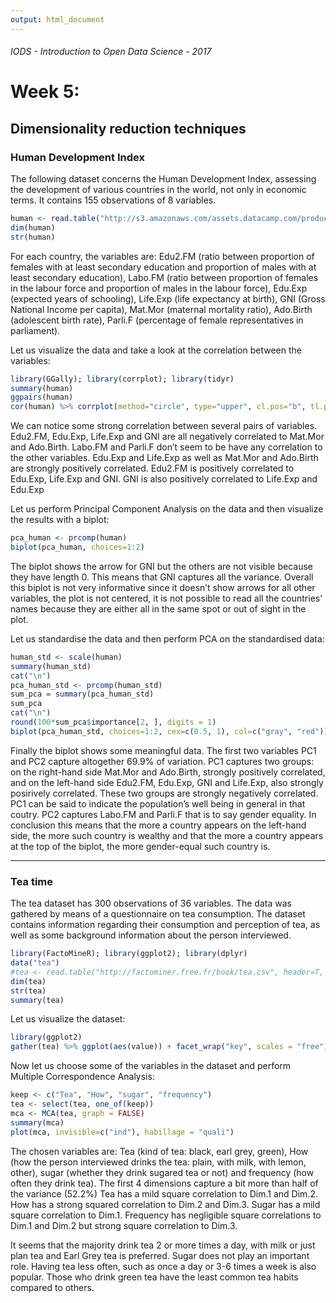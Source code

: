 ```yaml
---
output: html_document
---
```

###### IODS - Introduction to Open Data Science - 2017

# Week 5:
## Dimensionality reduction techniques

### Human Development Index

The following dataset concerns the Human Development Index, assessing the development of various countries in the world, not only in economic terms. It contains 155 observations of 8 variables.
```r
human <- read.table("http://s3.amazonaws.com/assets.datacamp.com/production/course_2218/datasets/human2.txt", header=TRUE, sep=",")
dim(human)
str(human)
```

For each country, the variables are: Edu2.FM (ratio between proportion of females with at least secondary education and proportion of males with at least secondary education), Labo.FM (ratio between proportion of females in the labour force and proportion of males in the labour force), Edu.Exp (expected years of schooling), Life.Exp (life expectancy at birth), GNI (Gross National Income per capita), Mat.Mor (maternal mortality ratio), Ado.Birth (adolescent birth rate), Parli.F (percentage of female representatives in parliament).

Let us visualize the data and take a look at the correlation between the variables:
```r
library(GGally); library(corrplot); library(tidyr)
summary(human)
ggpairs(human)
cor(human) %>% corrplot(method="circle", type="upper", cl.pos="b", tl.pos="d",tl.cex=0.6)
```
We can notice some strong correlation between several pairs of variables. Edu2.FM, Edu.Exp, Life.Exp and GNI are all negatively correlated to Mat.Mor and Ado.Birth. Labo.FM and Parli.F don't seem to be have any correlation to the other variables. Edu.Exp and Life.Exp as well as Mat.Mor and Ado.Birth are strongly positively correlated. Edu2.FM is positively correlated to Edu.Exp, Life.Exp and GNI. GNI is also positively correlated to Life.Exp and Edu.Exp

Let us perform Principal Component Analysis on the data and then visualize the results with a biplot:
```r
pca_human <- prcomp(human)
biplot(pca_human, choices=1:2)
```

The biplot shows the arrow for GNI but the others are not visible because they have length 0. This means that GNI captures all the variance. Overall this biplot is not very informative since it doesn't show arrows for all other variables, the plot is not centered, it is not possible to read all the countries' names because they are either all in the same spot or out of sight in the plot.

Let us standardise the data and then perform PCA on the standardised data:
```r
human_std <- scale(human)
summary(human_std)
cat("\n")
pca_human_std <- prcomp(human_std)
sum_pca = summary(pca_human_std)
sum_pca
cat("\n")
round(100*sum_pca$importance[2, ], digits = 1)
biplot(pca_human_std, choices=1:2, cex=c(0.5, 1), col=c("gray", "red"))

```

Finally the biplot shows some meaningful data. The first two variables PC1 and PC2 capture altogether 69.9% of variation. PC1 captures two groups: on the right-hand side Mat.Mor and Ado.Birth, strongly positively correlated, and on the left-hand side Edu2.FM, Edu.Exp, GNI and Life.Exp, also strongly posirively correlated. These two groups are strongly negatively correlated. PC1 can be said to indicate the population's well being in general in that coutry. PC2 captures Labo.FM and Parli.F that is to say gender equality. In conclusion this means that the more a country appears on the left-hand side, the more such country is wealthy and that the more a country appears at the top of the biplot, the more gender-equal such country is.

***
### Tea time

The tea dataset has 300 observations of 36 variables. The data was gathered by means of a questionnaire on tea consumption. The dataset contains information regarding their consumption and perception of tea, as well as some background information about the person interviewed.
```r
library(FactoMineR); library(ggplot2); library(dplyr)
data("tea")
#tea <- read.table("http://factominer.free.fr/book/tea.csv", header=T, sep=",", dec=".")
dim(tea)
str(tea)
summary(tea)
```


Let us visualize the dataset:
```r
library(ggplot2)
gather(tea) %>% ggplot(aes(value)) + facet_wrap("key", scales = "free") + geom_bar() + theme(axis.text.x = element_text(angle = 20, hjust = 0.5, size = 5))
```


Now let us choose some of the variables in the dataset and perform Multiple Correspondence Analysis:
```r
keep <- c("Tea", "How", "sugar", "frequency")
tea <- select(tea, one_of(keep))
mca <- MCA(tea, graph = FALSE)
summary(mca)
plot(mca, invisible=c("ind"), habillage = "quali")
```

The chosen variables are: Tea (kind of tea: black, earl grey, green), How (how the person interviewed drinks the tea: plain, with milk, with lemon, other), sugar (whether they drink sugared tea or not) and frequency (how often they drink tea). The first 4 dimensions capture a bit more than half of the variance (52.2%) Tea has a mild square correlation to Dim.1 and Dim.2. How has a strong squared correlation to Dim.2 and Dim.3. Sugar has a mild square correlation to Dim.1. Frequency has negligible square correlations to Dim.1 and Dim.2 but strong square correlation to Dim.3.

It seems that the majority drink tea 2 or more times a day, with milk or just plan tea and Earl Grey tea is preferred. Sugar does not play an important role. Having tea less often, such as once a day or 3-6 times a week is also popular. Those who drink green tea have the least common tea habits compared to others.